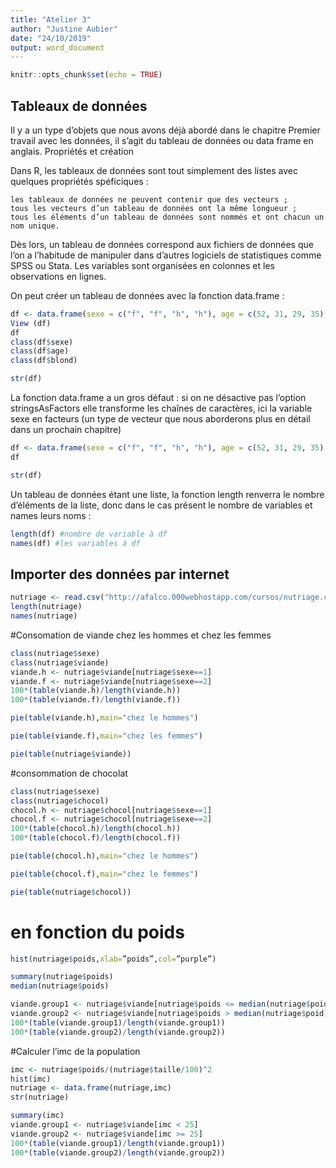 ---
title: "Atelier 3"
author: "Justine Aubier"
date: "24/10/2019"
output: word_document
---


```{r setup, include=FALSE}
knitr::opts_chunk$set(echo = TRUE)
```

## Tableaux de données

Il y a un type d’objets que nous avons déjà abordé dans le chapitre Premier travail avec les données, il s’agit du tableau de données ou data frame en anglais.
Propriétés et création

Dans R, les tableaux de données sont tout simplement des listes avec quelques propriétés spéficiques :

    les tableaux de données ne peuvent contenir que des vecteurs ;
    tous les vecteurs d’un tableau de données ont la même longueur ;
    tous les éléments d’un tableau de données sont nommés et ont chacun un nom unique.

Dès lors, un tableau de données correspond aux fichiers de données que l’on a l’habitude de manipuler dans d’autres logiciels de statistiques comme SPSS ou Stata. Les variables sont organisées en colonnes et les observations en lignes.

On peut créer un tableau de données avec la fonction data.frame :

```{r}
df <- data.frame(sexe = c("f", "f", "h", "h"), age = c(52, 31, 29, 35), blond = c(FALSE, TRUE, TRUE, FALSE))
View (df)
df
class(df$sexe)
class(df$age)
class(df$blond)
```

```{r}
str(df)
```
La fonction data.frame a un gros défaut : si on ne désactive pas l’option stringsAsFactors elle transforme les chaînes de caractères, ici la variable sexe en facteurs (un type de vecteur que nous aborderons plus en détail dans un prochain chapitre)
```{r}
df <- data.frame(sexe = c("f", "f", "h", "h"), age = c(52, 31, 29, 35), blond = c(FALSE, TRUE, TRUE, FALSE), stringsAsFactors = FALSE)
df
```

```{r}
str(df)
```

Un tableau de données étant une liste, la fonction length renverra le nombre d’éléments de la liste, donc dans le cas présent le nombre de variables et names leurs noms :

```{r}
length(df) #nombre de variable à df
names(df) #les variables à df
```

## Importer des données par internet

```{r}
nutriage <- read.csv("http://afalco.000webhostapp.com/cursos/nutriage.csv",header=TRUE)
length(nutriage)
names(nutriage)
```

#Consomation de viande chez les hommes et chez les femmes 

```{r}
class(nutriage$sexe)
class(nutriage$viande)
viande.h <- nutriage$viande[nutriage$sexe==1]
viande.f <- nutriage$viande[nutriage$sexe==2]
100*(table(viande.h)/length(viande.h))
100*(table(viande.f)/length(viande.f))
```


```{r}
pie(table(viande.h),main="chez le hommes")

```
```{r}
pie(table(viande.f),main="chez les femmes")

```

```{r}

pie(table(nutriage$viande))

```


#consommation de chocolat

```{r}
class(nutriage$sexe)
class(nutriage$chocol)
chocol.h <- nutriage$chocol[nutriage$sexe==1]
chocol.f <- nutriage$chocol[nutriage$sexe==2]
100*(table(chocol.h)/length(chocol.h))
100*(table(chocol.f)/length(chocol.f))
```

```{r}
pie(table(chocol.h),main="chez le hommes")

```
```{r}
pie(table(chocol.f),main="chez le femmes")

```
```{r}
pie(table(nutriage$chocol))

```

# en fonction du poids


```{r}
hist(nutriage$poids,xlab=”poids”,col=”purple”)
``` 

```{r}
summary(nutriage$poids)
median(nutriage$poids)
```


```{r}
viande.group1 <- nutriage$viande[nutriage$poids <= median(nutriage$poids)]
viande.group2 <- nutriage$viande[nutriage$poids > median(nutriage$poid)]
100*(table(viande.group1)/length(viande.group1))
100*(table(viande.group2)/length(viande.group2))
```





#Calculer l'imc de la population

```{r}

imc <- nutriage$poids/(nutriage$taille/100)^2
hist(imc)
nutriage <- data.frame(nutriage,imc)
str(nutriage)
```

```{r}
summary(imc)
viande.group1 <- nutriage$viande[imc < 25]
viande.group2 <- nutriage$viande[imc >= 25]
100*(table(viande.group1)/length(viande.group1))
100*(table(viande.group2)/length(viande.group2))
```







